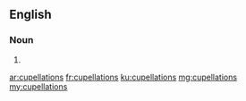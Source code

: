 ==English==

===Noun===
{{head|en|plural}}

# {{plural of|cupellation|lang=en|nocat=1}}

[[ar:cupellations]]
[[fr:cupellations]]
[[ku:cupellations]]
[[mg:cupellations]]
[[my:cupellations]]